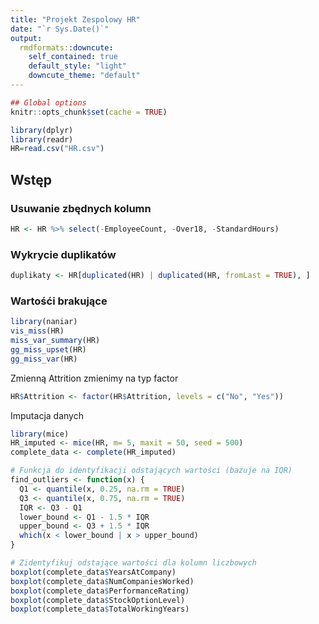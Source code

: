 ```yaml
---
title: "Projekt Zespolowy HR"
date: "`r Sys.Date()`"
output:
  rmdformats::downcute:
    self_contained: true
    default_style: "light"
    downcute_theme: "default"
---
```


```r
## Global options
knitr::opts_chunk$set(cache = TRUE)
```

```r
library(dplyr)
library(readr)
HR=read.csv("HR.csv")
```
## Wstęp
### Usuwanie zbędnych kolumn
```r
HR <- HR %>% select(-EmployeeCount, -Over18, -StandardHours) 
```
### Wykrycie duplikatów
```r
duplikaty <- HR[duplicated(HR) | duplicated(HR, fromLast = TRUE), ]
```
### Wartośći brakujące
```r
library(naniar)
vis_miss(HR)
miss_var_summary(HR)
gg_miss_upset(HR)
gg_miss_var(HR)
```
Zmienną Attrition zmienimy na typ factor
```r
HR$Attrition <- factor(HR$Attrition, levels = c("No", "Yes"))
```
Imputacja danych
```r
library(mice)
HR_imputed <- mice(HR, m= 5, maxit = 50, seed = 500)
complete_data <- complete(HR_imputed)
```

```r
# Funkcja do identyfikacji odstających wartości (bazuje na IQR)
find_outliers <- function(x) {
  Q1 <- quantile(x, 0.25, na.rm = TRUE)
  Q3 <- quantile(x, 0.75, na.rm = TRUE)
  IQR <- Q3 - Q1
  lower_bound <- Q1 - 1.5 * IQR
  upper_bound <- Q3 + 1.5 * IQR
  which(x < lower_bound | x > upper_bound)
}

# Zidentyfikuj odstające wartości dla kolumn liczbowych
boxplot(complete_data$YearsAtCompany)
boxplot(complete_data$NumCompaniesWorked)
boxplot(complete_data$PerformanceRating)
boxplot(complete_data$StockOptionLevel)
boxplot(complete_data$TotalWorkingYears)
```



